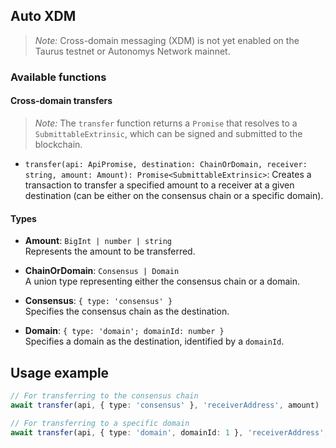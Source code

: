 ## Auto XDM

> *Note:* Cross-domain messaging (XDM) is not yet enabled on the Taurus testnet or Autonomys Network mainnet.

### Available functions

#### Cross-domain transfers

> *Note:* The `transfer` function returns a `Promise` that resolves to a `SubmittableExtrinsic`, which can be signed and submitted to the blockchain.

- `transfer(api: ApiPromise, destination: ChainOrDomain, receiver: string, amount: Amount): Promise<SubmittableExtrinsic>`: Creates a transaction to transfer a specified amount to a receiver at a given destination (can be either on the consensus chain or a specific domain).

#### Types

- **Amount**: `BigInt | number | string`  
  Represents the amount to be transferred.

- **ChainOrDomain**: `Consensus | Domain`  
  A union type representing either the consensus chain or a domain.

- **Consensus**: `{ type: 'consensus' }`  
  Specifies the consensus chain as the destination.

- **Domain**: `{ type: 'domain'; domainId: number }`  
  Specifies a domain as the destination, identified by a `domainId`.

## Usage example

```typescript
// For transferring to the consensus chain
await transfer(api, { type: 'consensus' }, 'receiverAddress', amount)

// For transferring to a specific domain
await transfer(api, { type: 'domain', domainId: 1 }, 'receiverAddress', amount)
```
